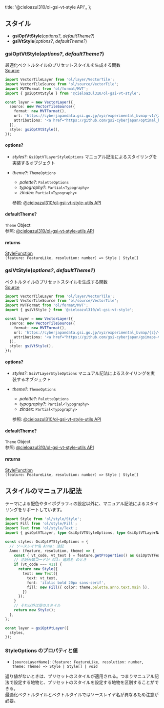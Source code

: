 
  title: '@cieloazul310/ol-gsi-vt-style API',,
};

## スタイル

- **gsiOptVtStyle**(*options?*, *defaultTheme?*)
- **gsiVtStyle**(*options?*, *defaultTheme?*)

### gsiOptVtStyle(*options?*, *defaultTheme?*)

最適化ベクトルタイルのプリセットスタイルを生成する関数  
[Source](https://github.com/cieloazul310/ol-gsi-vt/blob/main/packages/ol-gsi-vt-style/src/opt-vt/index.ts)

```ts
import VectorTileLayer from 'ol/layer/VectorTile';
import VectorTileSource from 'ol/source/VectorTile';
import MVTFormat from 'ol/format/MVT';
import { gsiOptVtStyle } from '@cieloazul310/ol-gsi-vt-style';

const layer = new VectorLayer({
  source: new VectorTileSource({
    format: new MVTFormat(),
    url: 'https://cyberjapandata.gsi.go.jp/xyz/experimental_bvmap-v1/{z}/{x}/{y}.pbf',
    attributions: '<a href="https://github.com/gsi-cyberjapan/optimal_bvmap" target="_blank" rel=”noopener noreferrer”>国土地理院最適化ベクトルタイル</a>',
  }),
  style: gsiOptVtStyle(),
});
```

#### options?

- *styles?*: `GsiOptVTLayerStyleOptions`
  マニュアル記法によるスタイリングを実装するオブジェクト
- *theme?*: `ThemeOptions`
  - *palette?*: `PaletteOptions`
  - *typography?*: `Partial<Typography>`
  - *zIndex*: `Partial<Typography>`
  
  参照: [@cieloazul310/ol-gsi-vt-style-utils API]

#### defaultTheme?

`Theme` Object  
参照: [@cieloazul310/ol-gsi-vt-style-utils API]

#### returns

[StyleFunction]  
`(feature: FeatureLike, resolution: number) => Style | Style[]`

### gsiVtStyle(*options?*, *defaultTheme?*)

ベクトルタイルのプリセットスタイルを生成する関数  
[Source](https://github.com/cieloazul310/ol-gsi-vt/blob/main/packages/ol-gsi-vt-style/src/vt/index.ts)

```ts
import VectorTileLayer from 'ol/layer/VectorTile';
import VectorTileSource from 'ol/source/VectorTile';
import MVTFormat from 'ol/format/MVT';
import { gsiVtStyle } from '@cieloazul310/ol-gsi-vt-style';

const layer = new VectorLayer({
  source: new VectorTileSource({
    format: new MVTFormat(),
    url: 'https://cyberjapandata.gsi.go.jp/xyz/experimental_bvmap/{z}/{x}/{y}.pbf',
    attributions: '<a href="https://github.com/gsi-cyberjapan/gsimaps-vector-experiment" target="_blank" rel=”noopener noreferrer”>国土地理院ベクトルタイル提供実験</a>',
  }),
  style: gsiVtStyle(),
});
```

#### options?

- *styles?*: `GsiVTLayerStyleOptions`
  マニュアル記法によるスタイリングを実装するオブジェクト
- *theme?*: `ThemeOptions`
  - *palette?*: `PaletteOptions`
  - *typography?*: `Partial<Typography>`
  - *zIndex*: `Partial<Typography>`
  
  参照: [@cieloazul310/ol-gsi-vt-style-utils API]

#### defaultTheme?

`Theme` Object  
参照: [@cieloazul310/ol-gsi-vt-style-utils API]

#### returns

[StyleFunction]  
`(feature: FeatureLike, resolution: number) => Style | Style[]`

## スタイルのマニュアル記法

テーマによる配色やタイポグラフィの設定以外に、マニュアル記法によるスタイリングをサポートしています。

```ts
import Style from 'ol/style/Style';
import Fill from 'ol/style/Fill';
import Text from 'ol/style/Text';
import { gsiOptVTLayer, type GsiOptVTStyleOptions, type GsiOptVTLayerName } from '@cieloazul310/ol-gsi-vt';

const styles: GsiOptVTStyleOptions = {
  // ソースレイヤ名 Anno: 注記
  Anno: (feature, resolution, theme) => {
    const { vt_code, vt_text } = feature.getProperties() as GsiOptVTFeatureProperties;
    // 注記分類コードが 411: 道路名 のとき
    if (vt_code === 411) {
      return new Style({
        text: new Text({
          text: vt_text,
          font: 'italic bold 20px sans-serif',
          fill: new Fill({ color: theme.palette.anno.text.main }),
        })
      });
    }
    // それ以外は空のスタイル
    return new Style();
  },
};

const layer = gsiOptVtLayer({
  styles,
});
```

### StyleOptions のプロパティと値

- `[sourceLayerName]`: `(feature: FeatureLike, resolution: number, theme: Theme) => Style | Style[] | void`

返り値がないときは、プリセットのスタイルが適用される。つまりマニュアル記法で設定する地物と、プリセットのスタイルを設定する地物を区別することができる。  
最適化ベクトルタイルとベクトルタイルではソースレイヤ名が異なるため注意が必要。

[StyleFunction]: https://openlayers.org/en/latest/apidoc/module-ol_style_Style.html#~StyleFunction "ol/style/Style"
[@cieloazul310/ol-gsi-vt API]: /api-doc/ol-gsi-vt
[@cieloazul310/ol-gsi-vt-style API]: /api-doc/ol-gsi-vt-style
[@cieloazul310/ol-gsi-vt-style-utils API]: /api-doc/ol-gsi-vt-style-utils

